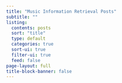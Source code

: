 ```yaml
---
title: "Music Information Retrieval Posts"
subtitle: ""
listing:
  contents: posts
  sort: "title"
  type: default
  categories: true
  sort-ui: true
  filter-ui: true
  feed: false
page-layout: full
title-block-banner: false
---
```

